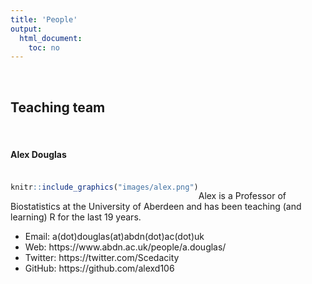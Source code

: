 ```yaml
---
title: 'People'
output: 
  html_document:
    toc: no
---
```

\  

## Teaching team

\  

#### Alex Douglas
<div style= "float:left;position: relative; top: 5px;">
```r
knitr::include_graphics("images/alex.png")
```
</div>

\ 

Alex is a Professor of Biostatistics at the University of Aberdeen and has been teaching (and learning) R for the last 19 years. 

- Email: a(dot)douglas(at)abdn(dot)ac(dot)uk
- Web: https://www.abdn.ac.uk/people/a.douglas/
- Twitter: https://twitter.com/Scedacity
- GitHub: https://github.com/alexd106

\  

\  

<!--#### Thomas Cornulier 
<div style= "float:left;position: relative; top: 5px;">
```r
knitr::include_graphics("images/thomas2.png")
```
</div>

\  

Thomas is a statistician and applied ecologist at the University of Aberdeen. 

- Email: cornulier(at)abdn(dot)ac(dot)uk
- Web: https://www.abdn.ac.uk/sbs/people/profiles/cornulier
- Twitter: https://twitter.com/TCornulier
- GitHub:

\  
-->

